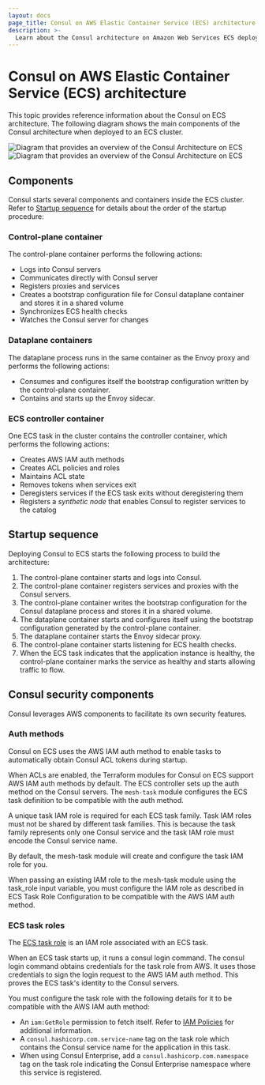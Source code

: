 ```yaml
---
layout: docs
page_title: Consul on AWS Elastic Container Service (ECS) architecture
description: >-
  Learn about the Consul architecture on Amazon Web Services ECS deployments. Learn about how the two work together, including the order tasks and containers startup and shutdown, as well as requirements for the AWS IAM auth method, the ACL controller and tokens, and health check syncing.
---
```


# Consul on AWS Elastic Container Service (ECS) architecture

This topic provides reference information about the Consul on ECS architecture. The following diagram shows the main components of the Consul architecture when deployed to an ECS cluster.

![Diagram that provides an overview of the Consul Architecture on ECS](/Users/hashicorp-at/Documents/consul/website/public/img/ecs/consul-on-ecs-architecture-dataplanes.jpg#light-theme-only)
![Diagram that provides an overview of the Consul Architecture on ECS ](/img/ecs/consul-on-ecs-architecture-dataplanes-dark.jpg#dark-theme-only)

## Components
Consul starts several components and containers inside the ECS cluster. Refer to [Startup sequence](#startup-sequence) for details about the order of the startup procedure:
 
### Control-plane container

The control-plane container performs the following actions:

- Logs into Consul servers
- Communicates directly with Consul server
- Registers proxies and services
- Creates a bootstrap configuration file for Consul dataplane container and stores it in a shared volume
- Synchronizes ECS health checks
- Watches the Consul server for changes

### Dataplane containers

The dataplane process runs in the same container as the Envoy proxy and performs the following actions:

- Consumes and configures itself the bootstrap configuration written by the control-plane container.
- Contains and starts up the Envoy sidecar.

### ECS controller container

One ECS task in the cluster contains the controller container, which performs the following actions:

- Creates AWS IAM auth methods
- Creates ACL policies and roles
- Maintains ACL state
- Removes tokens when services exit
- Deregisters services if the ECS task exits without deregistering them
- Registers a _synthetic node_ that enables Consul to register services to the catalog  
 
## Startup sequence

Deploying Consul to ECS starts the following process to build the architecture:

1. The control-plane container starts and logs into Consul.
1. The control-plane container registers services and proxies with the Consul servers.
1. The control-plane container writes the bootstrap configuration for the Consul dataplane process and stores it in a shared volume.
1. The dataplane container starts and configures itself using the bootstrap configuration generated by the control-plane container. 
1. The dataplane container starts the Envoy sidecar proxy.
1. The control-plane container starts listening for ECS health checks.
1. When the ECS task indicates that the application instance is healthy, the control-plane container marks the service as healthy and starts allowing traffic to flow.

## Consul security components

Consul leverages AWS components to facilitate its own security features.  

### Auth methods

Consul on ECS uses the AWS IAM auth method to enable tasks to automatically obtain Consul ACL tokens during startup.

When ACLs are enabled, the Terraform modules for Consul on ECS support AWS IAM auth methods by default. The ECS controller sets up the auth method on the Consul servers. The `mesh-task` module configures the ECS task definition to be compatible with the auth method.

A unique task IAM role is required for each ECS task family. Task IAM roles must not be shared by different task families. This is because the task family represents only one Consul service and the task IAM role must encode the Consul service name.

By default, the mesh-task module will create and configure the task IAM role for you.

When passing an existing IAM role to the mesh-task module using the task_role input variable, you must configure the IAM role as described in ECS Task Role Configuration to be compatible with the AWS IAM auth method.

### ECS task roles

The [ECS task role](https://docs.aws.amazon.com/AmazonECS/latest/developerguide/task-iam-roles.html) is an IAM role associated with an ECS task.

When an ECS task starts up, it runs a consul login command. The consul login command obtains credentials for the task role from AWS. It uses those credentials to sign the login request to the AWS IAM auth method. This proves the ECS task's identity to the Consul servers.

You must configure the task role with the following details for it to be compatible with the AWS IAM auth method:

- An `iam:GetRole` permission to fetch itself. Refer to [IAM Policies](/consul/docs/security/acl/auth-methods/aws-iam#iam-policies) for additional information. 
- A `consul.hashicorp.com.service-name` tag on the task role which contains the Consul service name for the application in this task.
- When using Consul Enterprise, add a `consul.hashicorp.com.namespace` tag on the task role indicating the Consul Enterprise namespace where this service is registered.

<!-- HIDING UNTIL I'M SURE ALL CONTENT IS ACCOUNTED FOR
## Task Startup

This diagram shows the timeline of a task starting up and all its containers:

<ImageConfig width={400}>

![Task Startup Timeline](/img/ecs-task-startup.svg)

</ImageConfig>

- **T0:** ECS starts the task. The `consul-client` and `mesh-init` containers start:
  - `consul-client` does the following:
    - If ACLs are enabled, a startup script runs a `consul login` command to obtain a
      token from the AWS IAM auth method for the Consul client. This token has `node:write`
      permissions.
    - It uses the `retry-join` option to join the Consul cluster.
  - `mesh-init` does the following:
    - If ACLs are enabled, mesh-init runs a `consul login` command to obtain a token from
      the AWS IAM auth method for the service registration. This token has `service:write`
      permissions for the service and its sidecar proxy. This token is written to a shared
      volume for use by the `health-sync` container.
    - It registers the service for the current task and its sidecar proxy with Consul.
    - It runs `consul connect envoy -bootstrap` to generate Envoy's bootstrap JSON file and
      writes it to a shared volume.
- **T1:** The following containers start:
  - `sidecar-proxy` starts using a custom entrypoint command, `consul-ecs envoy-entrypoint`.
     The entrypoint command starts Envoy by running `envoy -c <path-to-bootstrap-json>`.
  - `health-sync` starts if ECS health checks are defined or if ACLs are enabled. It syncs health
    checks from ECS to Consul (see [ECS Health Check Syncing](#ecs-health-check-syncing)).
- **T2:** The `sidecar-proxy` container is marked as healthy by ECS. It uses a health check that
  detects if its public listener port is open. At this time, your application containers are started
  since all Consul machinery is ready to service requests.

## Task Shutdown

This diagram shows an example timeline of a task shutting down:

<ImageConfig width={400}>

![Task Shutdown Timeline](/img/ecs-task-shutdown.svg)

</ImageConfig>

- **T0**: ECS sends a TERM signal to all containers. Each container reacts to the TERM signal:
  - `consul-client` begins to gracefully leave the Consul cluster.
  - `health-sync` stops syncing health status from ECS into Consul checks.
  - `sidecar-proxy` ignores the TERM signal and continues running until the `user-app` container
    exits. The custom entrypoint command, `consul-ecs envoy-entrypoint`, monitors the local ECS task
    metadata. It waits until the `user-app` container has exited before terminating Envoy. This
    enables the application to continue making outgoing requests through the proxy to the mesh for
    graceful shutdown.
  - `user-app` exits if it is not configured to ignore the TERM signal. The `user-app` container
    will continue running if it is configured to ignore the TERM signal.
- **T1**:
  - `health-sync` does the following:
    - It updates its Consul checks to critical status and exits. This ensures this service instance is marked unhealthy.
    - If ACLs are enabled, it runs `consul logout` for the two tokens created by the `consul-client` and `mesh-init` containers.
      This removes those tokens from Consul. If `consul logout` fails for some reason, the ACL controller will remove the tokens
      after the task has stopped.
  - `sidecar-proxy` notices the `user-app` container has stopped and exits.
- **T2**: `consul-client` finishes gracefully leaving the Consul datacenter and exits.
- **T3**:
  - ECS notices all containers have exited, and will soon change the Task status to `STOPPED`
  - Updates about this task have reached the rest of the Consul cluster, so downstream proxies have been updated to stopped sending traffic to this task.
- **T4**: At this point task shutdown should be complete. Otherwise, ECS will send a KILL signal to any containers still running. The KILL signal cannot be ignored and will forcefully stop containers. This will interrupt in-progress operations and possibly cause errors.

## ACL Tokens

Two types of ACL tokens are required by ECS tasks:

* **Client tokens:** used by the `consul-client` containers to join the Consul cluster
* **Service tokens:** used by sidecar containers for service registration and health syncing

With Consul on ECS, these tokens are obtained dynamically when a task starts up by logging
in via Consul's AWS IAM auth method.

### Consul Client Token

Consul client tokens require `node:write` for any node name, which is necessary because the Consul node
names on ECS are not known until runtime.

### Service Token

Service tokens are associated with a [service identity](/consul/docs/security/acl#service-identities).
The service identity includes `service:write` permissions for the service and sidecar proxy.

## AWS IAM Auth Method

Consul's [AWS IAM Auth Method](/consul/docs/security/acl/auth-methods/aws-iam) is used by ECS tasks to
automatically obtain Consul ACL tokens. When a service mesh task on ECS starts up, it runs two
`consul login` commands to obtain a client token and a service token via the auth method. When the
task stops, it attempts two `consul logout` commands in order to destroy these tokens.

During a `consul login`, the [task's IAM
role](https://docs.aws.amazon.com/AmazonECS/latest/developerguide/task-iam-roles.html) is presented
to the AWS IAM auth method on the Consul servers. The role is validated with AWS. If the role is
valid, and if the auth method trusts the IAM role, then the role is permitted to login. A new Consul
ACL token is created and [Binding Rules](/consul/docs/security/acl/auth-methods#binding-rules) associate
permissions with the newly created token. These permissions are mapped to the token based on the IAM
role details. For example, tags on the IAM role are used to specify the service name and the
Consul Enterprise namespace to be associated with a service token that is created by a successful
login to the auth method.

### Task IAM Role

The following configuration is required for the task IAM role in order to be compatible with the
auth method. When using Terraform, the `mesh-task` module creates the task role with this
configuration by default.

* A scoped `iam:GetRole` permission must be included on the IAM role, enabling the role to fetch
  details about itself.
* A `consul.hashicorp.com.service-name` tag on the IAM role must be set to the Consul service name.
* <EnterpriseAlert inline /> A <code>consul.hashicorp.com.namespace</code> tag must be set on the
  IAM role to the Consul Enterprise namespace of the Consul service for the task.

Task IAM roles should not typically be shared across task families. Since a task family represents a
single Consul service, and since the task role must include the Consul service name, one task role
is required for each task family when using the auth method.

### Security

The auth method relies on the configuration of AWS resources, such as IAM roles, IAM policies, and
ECS tasks. If these AWS resources are misconfigured or if the account has loose access controls,
then the security of your service mesh may be at risk.

Any entity in your AWS account with the ability to obtain credentials for an IAM role could potentially
obtain a Consul ACL token and impersonate a Consul service. The `mesh-task` Terraform module
mitigates against this concern by creating the task role with an `AssumeRolePolicyDocument` that
allows only the AWS ECS service to assume the task role. By default, other entities are unable
to obtain credentials for task roles, and are unable to abuse the AWS IAM auth method to obtain
Consul ACL tokens.

However, other entities in your AWS account with the ability to create or modify IAM roles can
potentially circumvent this. For example, if they are able to create an IAM role with the correct
tags, they can obtain a Consul ACL token for any service. Or, if they can pass a role to an ECS task
and start an ECS task, they can use the task to obtain a Consul ACL token via the auth method.

The IAM policy actions `iam:CreateRole`, `iam:TagRole`, `iam:PassRole`, and `sts:AssumeRole` can be
used to restrict these capabilities in your AWS account and improve security when using the AWS IAM
auth method. See the [AWS
documentation](https://docs.aws.amazon.com/IAM/latest/UserGuide/access_policies.html) to learn how
to restrict these permissions in your AWS account.

## ACL Controller

The ACL controller performs the following operations on the Consul servers:

* Configures the Consul AWS IAM auth method.
* Monitors tasks in ECS cluster where the controller is running.
* Cleans up unused Consul ACL tokens created by tasks in this cluster.
* <EnterpriseAlert inline /> Manages Consul admin partitions and namespaces.

### Auth Method Configuration

The ACL controller is responsible for configuring the AWS IAM auth method. The following resources
are created by the ACL controller when it starts up:

* **Client role**: The controller creates the Consul (not IAM) role and policy used for client
  tokens if these do not exist. This policy has `node:write` permissions to enable Consul clients to
  join the Consul cluster.
* **Auth method for client tokens**: One instance of the AWS IAM auth method is created for client
  tokens, if it does not exist. A binding rule is configured that attaches the Consul client role to each
  token created during a successful login to this auth method instance.
* **Auth method for service tokens**: One instance of the AWS IAM auth method is created for service
  tokens, if it does not exist:
  * A binding rule is configured to attach a [service identity](/consul/docs/security/acl#service-identities)
    to each token created during a successful login to this auth method instance. The service name for
    this service identity is taken from the tag, `consul.hashicorp.com.service-name`, on the IAM role
    used to log in.
  * <EnterpriseAlert inline /> A namespace binding rule is configured to create service tokens in
    the namespace specified by the tag, <code>consul.hashicorp.com.namespace</code>, on the IAM
    role used to log in.

The ACL controller configures both instances of the auth method to permit only certain IAM roles to login,
by setting the [`BoundIAMPrincipalARNs`](/consul/docs/security/acl/auth-methods/aws-iam#boundiamprincipalarns)
field of the AWS IAM auth method as follows:

* By default, the only IAM roles permitted to log in must have an ARN matching the pattern,
  `arn:aws:iam::<ACCOUNT>:role/consul-ecs/*`. This allows IAM roles at the role path `/consul-ecs/`
  to log in, and only those IAM roles in the same AWS account where the ACL controller is running.
* The role path can be changed by setting the `iam_role_path` input variable for the `mesh-task` and
  `acl-controller` modules, or by passing the `-iam-role-path` flag to the `consul-ecs
  acl-controller` command.
* Each instance of the auth method is shared by ACL controllers in the same Consul datacenter. Each
  controller updates the auth method, if necessary, to include additional entries in the
  `BoundIAMPrincipalARNs` list. This enables the use of the auth method with ECS clusters in
  different AWS accounts, for example. This does not apply when using Consul Enterprise admin
  partitions because auth method instances are not shared by multiple controllers in that case.

### Task Monitoring

After startup, the ACL controller monitors tasks in the same ECS cluster where the ACL controller is
running in order to discover newly running tasks and tasks that have stopped.

The ACL controller cleans up tokens created by `consul login` for tasks that are no longer running.
Normally, each task attempts `consul logout` commands when the task stops to destroy its tokens.
However, in unstable conditions the `consul logout` command may fail to clean up a token.
The ACL controller runs continually to ensure those unused tokens are soon removed.

### Admin Partitions and Namespaces<EnterpriseAlert inline />

When [admin partitions and namespaces](/consul/docs/ecs/enterprise#admin-partitions-and-namespaces) are enabled,
the ACL controller is assigned to its configured admin partition. It supports one ACL controller instance per ECS
cluster. This results in an architecture with one admin partition per ECS cluster.

When admin partitions and namespace are enabled, the ACL controller performs the following
additional actions:

* At startup, creates its assigned admin partition if it does not exist.
* Inspects task tags for new ECS tasks to discover the task's intended partition
  and namespace. The ACL controller ignores tasks with a partition tag that does not match the
  controller's assigned partition.
* Creates namespaces when tasks start up. Namespaces are only created if they do not exist.
* Creates auth method instances for client and service tokens in controller's assigned admin partition.

## ECS Health Check Syncing

If the following conditions apply, ECS health checks automatically sync with Consul health checks for all application containers:

* marked as `essential`
* have ECS `healthChecks`
* are not configured with native Consul health checks

The `mesh-init` container creates a TTL health check for every container that fits these criteria
and the `health-sync` container ensures that the ECS and Consul health checks remain in sync.

-->